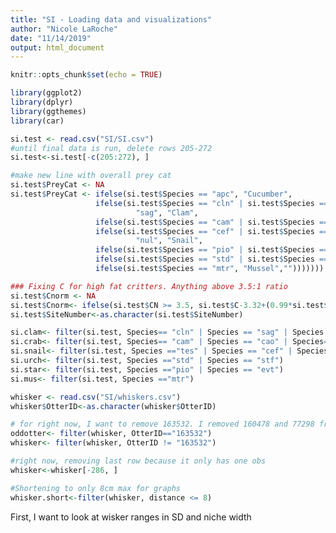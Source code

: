 ```yaml
---
title: "SI - Loading data and visualizations"
author: "Nicole LaRoche"
date: "11/14/2019"
output: html_document
---
```


```r
knitr::opts_chunk$set(echo = TRUE)
```

```r
library(ggplot2)
library(dplyr)
library(ggthemes)
library(car)

```


```r
si.test <- read.csv("SI/SI.csv")
#until final data is run, delete rows 205-272
si.test<-si.test[-c(205:272), ] 

#make new line with overall prey cat
si.test$PreyCat <- NA
si.test$PreyCat <- ifelse(si.test$Species == "apc", "Cucumber", 
                   ifelse(si.test$Species == "cln" | si.test$Species == "prs" | si.test$Species == 
                            "sag", "Clam", 
                   ifelse(si.test$Species == "cam" | si.test$Species == "cap" | si.test$Species == "cao"                              | si.test$Species == "tec", "Crab", 
                   ifelse(si.test$Species == "cef" | si.test$Species == "tes" | si.test$Species == 
                            "nul", "Snail",
                   ifelse(si.test$Species == "pio" | si.test$Species == "evt", "Star",
                   ifelse(si.test$Species == "std" | si.test$Species == "stf", "Urchin",
                   ifelse(si.test$Species == "mtr", "Mussel","")))))))
```

```r
### Fixing C for high fat critters. Anything above 3.5:1 ratio
si.test$Cnorm <- NA
si.test$Cnorm<- ifelse(si.test$CN >= 3.5, si.test$C-3.32+(0.99*si.test$CN), si.test$C)
si.test$SiteNumber<-as.character(si.test$SiteNumber)
```

```r
si.clam<- filter(si.test, Species== "cln" | Species == "sag" | Species == "prs")
si.crab<- filter(si.test, Species== "cam" | Species == "cao" | Species== "cap" | Species== "tec")
si.snail<- filter(si.test, Species =="tes" | Species == "cef" | Species == "nul")
si.urch<- filter(si.test, Species =="std" | Species == "stf")
si.star<- filter(si.test, Species =="pio" | Species == "evt")
si.mus<- filter(si.test, Species =="mtr")
```

```r
whisker <- read.csv("SI/whiskers.csv")
whisker$OtterID<-as.character(whisker$OtterID)

# for right now, I want to remove 163532. I removed 160478 and 77298 from the CSV
oddotter<- filter(whisker, OtterID=="163532")
whisker<- filter(whisker, OtterID != "163532")

#right now, removing last row because it only has one obs
whisker<-whisker[-286, ] 

#Shortening to only 8cm max for graphs
whisker.short<-filter(whisker, distance <= 8)
```

First, I want to look at wisker ranges in SD and niche width



